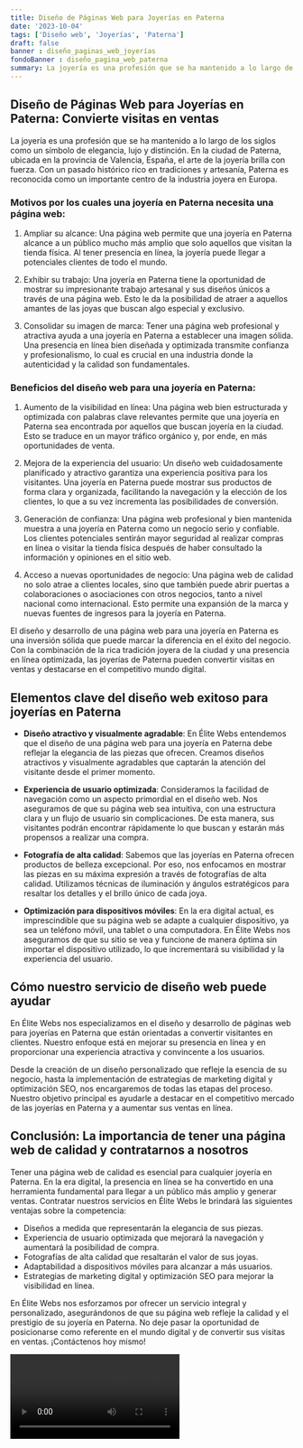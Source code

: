 ```yaml
---
title: Diseño de Páginas Web para Joyerías en Paterna
date: '2023-10-04'
tags: ['Diseño web', 'Joyerías', 'Paterna']
draft: false
banner : diseño_paginas_web_joyerías
fondoBanner : diseño_pagina_web_paterna
summary: La joyería es una profesión que se ha mantenido a lo largo de los siglos como un símbolo de elegancia, lujo y distinción. En la ciudad de Paterna, ubicada en la provincia de Valencia, España, el arte de la joyería brilla con fuerza. Con un pasado histórico rico en tradiciones y artesanía, Paterna es reconocida como un importante centro de la industria joyera en Europa.
---
```


## Diseño de Páginas Web para Joyerías en Paterna: Convierte visitas en ventas

La joyería es una profesión que se ha mantenido a lo largo de los siglos como un símbolo de elegancia, lujo y distinción. En la ciudad de Paterna, ubicada en la provincia de Valencia, España, el arte de la joyería brilla con fuerza. Con un pasado histórico rico en tradiciones y artesanía, Paterna es reconocida como un importante centro de la industria joyera en Europa.

### Motivos por los cuales una joyería en Paterna necesita una página web:

1. Ampliar su alcance: Una página web permite que una joyería en Paterna alcance a un público mucho más amplio que solo aquellos que visitan la tienda física. Al tener presencia en línea, la joyería puede llegar a potenciales clientes de todo el mundo.

2. Exhibir su trabajo: Una joyería en Paterna tiene la oportunidad de mostrar su impresionante trabajo artesanal y sus diseños únicos a través de una página web. Esto le da la posibilidad de atraer a aquellos amantes de las joyas que buscan algo especial y exclusivo.

3. Consolidar su imagen de marca: Tener una página web profesional y atractiva ayuda a una joyería en Paterna a establecer una imagen sólida. Una presencia en línea bien diseñada y optimizada transmite confianza y profesionalismo, lo cual es crucial en una industria donde la autenticidad y la calidad son fundamentales.

### Beneficios del diseño web para una joyería en Paterna:

1. Aumento de la visibilidad en línea: Una página web bien estructurada y optimizada con palabras clave relevantes permite que una joyería en Paterna sea encontrada por aquellos que buscan joyería en la ciudad. Esto se traduce en un mayor tráfico orgánico y, por ende, en más oportunidades de venta.

2. Mejora de la experiencia del usuario: Un diseño web cuidadosamente planificado y atractivo garantiza una experiencia positiva para los visitantes. Una joyería en Paterna puede mostrar sus productos de forma clara y organizada, facilitando la navegación y la elección de los clientes, lo que a su vez incrementa las posibilidades de conversión.

3. Generación de confianza: Una página web profesional y bien mantenida muestra a una joyería en Paterna como un negocio serio y confiable. Los clientes potenciales sentirán mayor seguridad al realizar compras en línea o visitar la tienda física después de haber consultado la información y opiniones en el sitio web.

4. Acceso a nuevas oportunidades de negocio: Una página web de calidad no solo atrae a clientes locales, sino que también puede abrir puertas a colaboraciones o asociaciones con otros negocios, tanto a nivel nacional como internacional. Esto permite una expansión de la marca y nuevas fuentes de ingresos para la joyería en Paterna.

El diseño y desarrollo de una página web para una joyería en Paterna es una inversión sólida que puede marcar la diferencia en el éxito del negocio. Con la combinación de la rica tradición joyera de la ciudad y una presencia en línea optimizada, las joyerías de Paterna pueden convertir visitas en ventas y destacarse en el competitivo mundo digital.

<GifSeo />

<Cta />

## Elementos clave del diseño web exitoso para joyerías en Paterna

- **Diseño atractivo y visualmente agradable**: En Élite Webs entendemos que el diseño de una página web para una joyería en Paterna debe reflejar la elegancia de las piezas que ofrecen. Creamos diseños atractivos y visualmente agradables que captarán la atención del visitante desde el primer momento.

- **Experiencia de usuario optimizada**: Consideramos la facilidad de navegación como un aspecto primordial en el diseño web. Nos aseguramos de que su página web sea intuitiva, con una estructura clara y un flujo de usuario sin complicaciones. De esta manera, sus visitantes podrán encontrar rápidamente lo que buscan y estarán más propensos a realizar una compra.

- **Fotografía de alta calidad**: Sabemos que las joyerías en Paterna ofrecen productos de belleza excepcional. Por eso, nos enfocamos en mostrar las piezas en su máxima expresión a través de fotografías de alta calidad. Utilizamos técnicas de iluminación y ángulos estratégicos para resaltar los detalles y el brillo único de cada joya.

- **Optimización para dispositivos móviles**: En la era digital actual, es imprescindible que su página web se adapte a cualquier dispositivo, ya sea un teléfono móvil, una tablet o una computadora. En Élite Webs nos aseguramos de que su sitio se vea y funcione de manera óptima sin importar el dispositivo utilizado, lo que incrementará su visibilidad y la experiencia del usuario.

## Cómo nuestro servicio de diseño web puede ayudar

En Élite Webs nos especializamos en el diseño y desarrollo de páginas web para joyerías en Paterna que están orientadas a convertir visitantes en clientes. Nuestro enfoque está en mejorar su presencia en línea y en proporcionar una experiencia atractiva y convincente a los usuarios. 

Desde la creación de un diseño personalizado que refleje la esencia de su negocio, hasta la implementación de estrategias de marketing digital y optimización SEO, nos encargaremos de todas las etapas del proceso. Nuestro objetivo principal es ayudarle a destacar en el competitivo mercado de las joyerías en Paterna y a aumentar sus ventas en línea.

## Conclusión: La importancia de tener una página web de calidad y contratarnos a nosotros

Tener una página web de calidad es esencial para cualquier joyería en Paterna. En la era digital, la presencia en línea se ha convertido en una herramienta fundamental para llegar a un público más amplio y generar ventas. Contratar nuestros servicios en Élite Webs le brindará las siguientes ventajas sobre la competencia:

- Diseños a medida que representarán la elegancia de sus piezas.
- Experiencia de usuario optimizada que mejorará la navegación y aumentará la posibilidad de compra.
- Fotografías de alta calidad que resaltarán el valor de sus joyas.
- Adaptabilidad a dispositivos móviles para alcanzar a más usuarios.
- Estrategias de marketing digital y optimización SEO para mejorar la visibilidad en línea.

En Élite Webs nos esforzamos por ofrecer un servicio integral y personalizado, asegurándonos de que su página web refleje la calidad y el prestigio de su joyería en Paterna. No deje pasar la oportunidad de posicionarse como referente en el mundo digital y de convertir sus visitas en ventas. ¡Contáctenos hoy mismo!

<Video />

<CtaBot job='Joyerías' city='Paterna'/>

<Gmaps query='Paterna+españa+maps' />